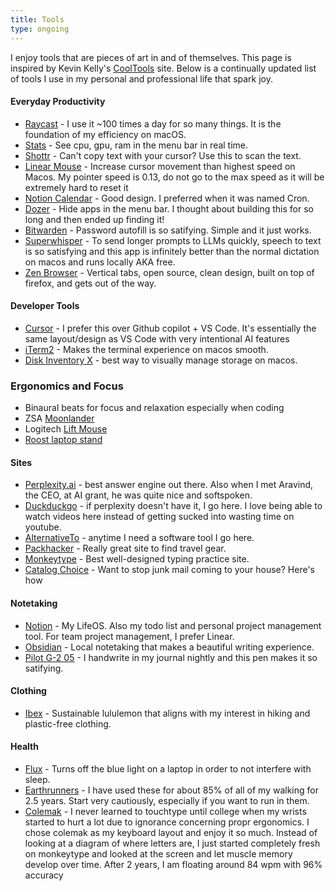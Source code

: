 ```yaml
---
title: Tools
type: ongoing
---
```


I enjoy tools that are pieces of art in and of themselves. This page is inspired by Kevin Kelly's [CoolTools](https://kk.org/cooltools/) site. Below is a continually updated list of tools I use in my personal and professional life that spark joy.

#### Everyday Productivity

- [Raycast](https://www.raycast.com) - I use it ~100 times a day for so many things. It is the foundation of my efficiency on macOS.
- [Stats](https://github.com/exelban/stats) - See cpu, gpu, ram in the menu bar in real time.
- [Shottr](https://shottr.cc) - Can't copy text with your cursor? Use this to scan the text.
- [Linear Mouse](https://linearmouse.app) - Increase cursor movement than highest speed on Macos. My pointer speed is 0.13, do not go to the max speed as it will be extremely hard to reset it
- [Notion Calendar](https://www.notion.so/product/calendar) - Good design. I preferred when it was named Cron.
- [Dozer](https://github.com/Mortennn/Dozer) - Hide apps in the menu bar. I thought about building this for so long and then ended up finding it!
- [Bitwarden](https://bitwarden.com) - Password autofill is so satifying. Simple and it just works.
- [Superwhisper](https://superwhisper.com) - To send longer prompts to LLMs quickly, speech to text is so satisfying and this app is infinitely better than the normal dictation on macos and runs locally AKA free. 
- [Zen Browser](https://zen-browser.app/) - Vertical tabs, open source, clean design, built on top of firefox, and gets out of the way.
#### Developer Tools

- [Cursor](https://www.cursor.com) - I prefer this over Github copilot + VS Code. It's essentially the same layout/design as VS Code with very intentional AI features
- [iTerm2](https://iterm2.com) - Makes the terminal experience on macos smooth.
- [Disk Inventory X](http://www.derlien.com) - best way to visually manage storage on macos.

### Ergonomics and Focus 
- Binaural beats for focus and relaxation especially when coding
- ZSA [Moonlander](https://www.zsa.io/moonlander)
- Logitech [Lift Mouse](https://www.logitech.com/en-us/products/mice/lift-vertical-ergonomic-mouse-mac.910-006471.html)
- [Roost laptop stand](https://www.therooststand.com)

#### Sites

- [Perplexity.ai](https://www.perplexity.ai) - best answer engine out there. Also when I met Aravind, the CEO, at AI grant, he was quite nice and softspoken.
- [Duckduckgo](https://duckduckgo.com) - if perplexity doesn't have it, I go here. I love being able to watch videos here instead of getting sucked into wasting time on youtube.
- [AlternativeTo](https://alternativeto.net) - anytime I need a software tool I go here.
- [Packhacker](https://packhacker.com) - Really great site to find travel gear.
- [Monkeytype](https://monkeytype.com) - Best well-designed typing practice site.
- [Catalog Choice](https://www.catalogchoice.org) - Want to stop junk mail coming to your house? Here's how

#### Notetaking

- [Notion](https://notion.so) - My LifeOS. Also my todo list and personal project management tool. For team project management, I prefer Linear.
- [Obsidian](https://obsidian.md) - Local notetaking that makes a beautiful writing experience.
- [Pilot G-2 05](https://www.amazon.com/PILOT-G2-Pens-Refillable-Retractable/dp/B09GKY4QT1) - I handwrite in my journal nightly and this pen makes it so satifying.

#### Clothing

- [Ibex](https://ibex.com) - Sustainable lululemon that aligns with my interest in hiking and plastic-free clothing.

#### Health

- [Flux](https://justgetflux.com) - Turns off the blue light on a laptop in order to not interfere with sleep.
- [Earthrunners](https://www.earthrunners.com) - I have used these for about 85% of all of my walking for 2.5 years. Start very cautiously, especially if you want to run in them.
- [Colemak](https://en.wikipedia.org/wiki/Colemak) - I never learned to touchtype until college when my wrists started to hurt a lot due to ignorance concerning propr ergonomics. I chose colemak as my keyboard layout and enjoy it so much. Instead of looking at a diagram of where letters are, I just started completely fresh on monkeytype and looked at the screen and let muscle memory develop over time. After 2 years, I am floating around 84 wpm with 96% accuracy

<br />